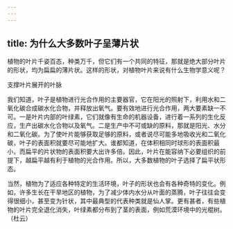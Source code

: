 ```yaml
---
---
---
```

title: 为什么大多数叶子呈薄片状
---




植物的叶片千姿百态，种类万千，但它们有一个共同的特征，那就是绝大部分叶片的形状，均为扁扁的薄片状。这样的形状，对植物叶片来说有什么生物学意义呢？



支撑叶片展开的叶脉



我们知道，叶子是植物进行光合作用的主要器官，它在阳光的照射下，利用水和二氧化碳合成碳水化合物，并释放出氧气。要有效地进行光合作用，两大要素缺一不可。一是叶片内部的叶绿素，它们就像有生命的机器设备，进行着一系列的生化反应，生产出碳水化合物以及氧气。二是生产中不可或缺的原料，那就是阳光、水分和二氧化碳。为了使叶片能够获取足够的原料，或者说尽可能多地吸收光和二氧化碳，叶子的表面积就要尽可能地扩大。谁都知道，在体积相同时球形的表面积最小，而扁平的片状物的表面积要大出许多倍。因此，叶片在能容纳下必要组织的前提下，越扁平越有利于植物的光合作用。所以，大多数植物的叶子选择了扁平状形态。

当然，植物为了适应各种特定的生活环境，叶子的形状也会有各种奇特的变化。例如，许多生长在干旱地区的植物，为了减少体内水分从叶面的蒸腾，叶子往往会变得很细小，甚至变为针状，其中最典型的代表种类就是仙人掌。更有甚者，有些植物的叶片完全退化消失，叶绿素都分布到了茎的表面，例如荒漠环境中的光棍树。（杜云）